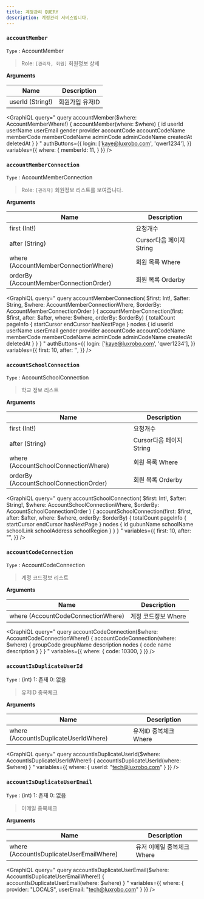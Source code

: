 ```yaml
---
title: 계정관리 QUERY
description: 계정관리 서비스입니다. 
---
```



### `accountMember`
`Type` : <Link to="/object/account/#AccountMember">AccountMember</Link>

> Role: `[관리자, 회원]` 회원정보 상세

**Arguments**

| Name | Description |
| -------- | -------- | 
| userId (String!)  | 회원가입 유저ID  | 


<GraphiQL
  query="
    query accountMember($where: AccountMemberWhere!) {
      accountMember(where: $where) {
        id
        userId
        userName
        userEmail
        gender
        provider
        accountCode
        accountCodeName
        memberCode
        memberCodeName
        adminCode
        adminCodeName
        createdAt
        deletedAt
      }
    }
  "
  authButtons={{
    login: ['kaye@luxrobo.com', 'qwer1234'],
  }}
  variables={{
    where: {
      memberId: 11,
    }
  }}
/>

### `accountMemberConnection`
`Type` : <Link to="/object/account/#AccountMemberConnection/">AccountMemberConnection</Link>

> Role: `[관리자]` 회원정보 리스트를 보여줍니다. 

**Arguments**

| Name | Description |
| -------- | -------- | 
| first (Int!)  | 요청개수   | 
| after (String) | Cursor다음 페이지 String | 
| where  (<Link to="/input/account/#AccountMemberConnectionWhere">AccountMemberConnectionWhere</Link>)  | 회원 목록 Where  | 
| orderBy (<Link to="/input/account/#AccountMemberConnectionOrder">AccountMemberConnectionOrder</Link>)  | 회원 목록 Orderby  | 

<GraphiQL
  query="
    query accountMemberConnection(
      $first: Int!, 
      $after: String, 
      $where: AccountMemberConnectionWhere, 
      $orderBy: AccountMemberConnectionOrder
    ) {
      accountMemberConnection(first: $first, after: $after, where: $where, orderBy: $orderBy) {
        totalCount
        pageInfo {
          startCursor
          endCursor
          hasNextPage
        }
        nodes {
          id
          userId
          userName
          userEmail
          gender
          provider
          accountCode
          accountCodeName
          memberCode
          memberCodeName
          adminCode
          adminCodeName
          createdAt
          deletedAt
        }
      }
    }
  "
  authButtons={{
    login: ['kaye@luxrobo.com', 'qwer1234'],
  }}
  variables={{
    first: 10,
    after: '',
  }}
/>

### `accountSchoolConnection` 
`Type` : <Link to="/object/account/#AccountSchoolConnection/">AccountSchoolConnection</Link>

> 학교 정보 리스트

**Arguments**

| Name | Description |
| -------- | -------- | 
| first (Int!)  | 요청개수   | 
| after (String) | Cursor다음 페이지 String | 
| where  (<Link to="/input/account/#AccountSchoolConnectionWhere">AccountSchoolConnectionWhere</Link>)  | 회원 목록 Where  | 
| orderBy (<Link to="/input/account/#AccountSchoolConnectionOrder">AccountSchoolConnectionOrder</Link>)  | 회원 목록 Orderby  | 

<GraphiQL
  query="
    query accountSchoolConnection(
      $first: Int!, 
      $after: String!, 
      $where: AccountSchoolConnectionWhere, 
      $orderBy: AccountSchoolConnectionOrder
    ) {
      accountSchoolConnection(first: $first, after: $after, where: $where, orderBy: $orderBy) {
        totalCount
        pageInfo {
          startCursor
          endCursor
          hasNextPage
        }
        nodes {
          id
          gubunName
          schoolName
          schoolLink
          schoolAddress
          schoolRegion
        }
      }
    }
  "
  variables={{
    first: 10,
    after: "",
  }}
/>

### `accountCodeConnection` 
`Type` : <Link to="/object/account/#AccountCodeConnection/">AccountCodeConnection</Link>

> 계정 코드정보 리스트

**Arguments**

| Name | Description |
| -------- | -------- | 
| where  (<Link to="/input/account/#AccountCodeConnectionWhere">AccountCodeConnectionWhere</Link>)  | 계정 코드정보 Where  | 

<GraphiQL
  query="
    query accountCodeConnection($where: AccountCodeConnectionWhere!) {
      accountCodeConnection(where: $where) {
        groupCode
        groupName
        description
        nodes {
          code
          name
          description
        }
      }
    }
  "
  variables={{
    where: {
      code: 10300,
    }
  }}
/>


### `accountIsDuplicateUserId` 
`Type` : (int) 1: 존재 0: 없음 

> 유저ID 중복체크

**Arguments**

| Name | Description |
| -------- | -------- | 
| where  (<Link to="/input/account/#AccountIsDuplicateUserIdWhere">AccountIsDuplicateUserIdWhere</Link>)  | 유저ID 중복체크 Where  | 

<GraphiQL
  query="
    query accountIsDuplicateUserId($where: AccountIsDuplicateUserIdWhere!) {
      accountIsDuplicateUserId(where: $where)
    }
  "
  variables={{
    where: {
      userId: "tech@luxrobo.com"
    }
  }}
/>

### `accountIsDuplicateUserEmail` 
`Type` : (int) 1: 존재 0: 없음 

> 이메일 중복체크

**Arguments**

| Name | Description |
| -------- | -------- | 
| where  (<Link to="/input/account/#AccountIsDuplicateUserEmailWhere">AccountIsDuplicateUserEmailWhere</Link>)  | 유저 이메일 중복체크 Where  | 

<GraphiQL
  query="
    query accountIsDuplicateUserEmail($where: AccountIsDuplicateUserEmailWhere!) {
      accountIsDuplicateUserEmail(where: $where)
    }
  "
  variables={{
    where: {
      provider: "LOCALS",
      userEmail: "tech@luxrobo.com"
    }
  }}
/>

